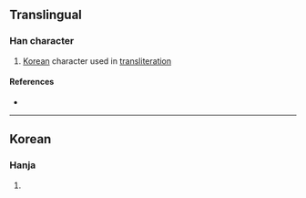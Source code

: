 {{character info/new}}
==Translingual==

===Han character===
{{Han char|rn=19|rad=力|as=04|sn=6|four=|canj=KRR|ids=⿱加㇣}}

# [[Korea]]n character used in [[transliteration]]

====References====
* {{Han ref|kx=0146.241|dkj=|dj=|hdz=|uh=3514|ud=13588|bh=|bd=}}

----

==Korean==

===Hanja===
{{ko-hanja|hangeul=[[강]], [[덩]]|eumhun=|rv=gang, deong|mr=|y=}}

# {{defn|lang=ko|sort=力04}}